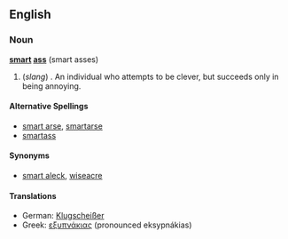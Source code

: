 ==English==
===Noun===
'''[[smart]] [[ass]]''' (smart asses)

# (''slang'') . An individual who attempts to be clever, but succeeds only in being annoying.

====Alternative Spellings====
*[[smart arse]], [[smartarse]]
*[[smartass]]

====Synonyms====
*[[smart aleck]], [[wiseacre]]

==== Translations ====
*German: [[Klugscheißer]]
*Greek: [[εξυπνάκιας]] (pronounced eksypnákias)